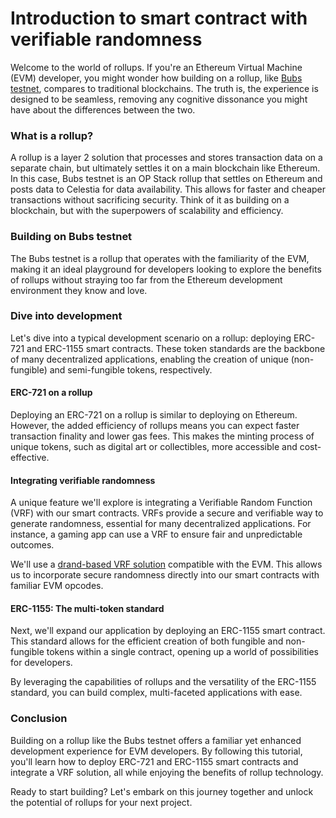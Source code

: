 # Introduction to smart contract with verifiable randomness

Welcome to the world of rollups. If you're an Ethereum Virtual Machine
(EVM) developer, you might wonder how building on a rollup, like
[Bubs testnet](https://bubstestnet.com), compares to traditional blockchains.
The truth is, the experience is designed to be seamless, removing any
cognitive dissonance you might have about the differences between the two.

### What is a rollup?

A rollup is a layer 2 solution that processes and stores transaction data on a
separate chain, but ultimately settles it on a main blockchain like Ethereum.
In this case, Bubs testnet is an OP Stack rollup that settles on Ethereum and
posts data to Celestia for data availability.
This allows for faster and cheaper transactions without sacrificing security.
Think of it as building on a blockchain, but with the superpowers of
scalability and efficiency.

### Building on Bubs testnet

The Bubs testnet is a rollup that operates with the familiarity of the EVM,
making it an ideal playground for developers looking to explore the benefits
of rollups without straying too far from the Ethereum development environment
they know and love.

### Dive into development

Let's dive into a typical development scenario on a rollup: deploying ERC-721
and ERC-1155 smart contracts. These token standards are the backbone of many
decentralized applications, enabling the creation of unique (non-fungible)
and semi-fungible tokens, respectively.

#### ERC-721 on a rollup

Deploying an ERC-721 on a rollup is similar to deploying on Ethereum. However,
the added efficiency of rollups means you can expect faster transaction finality
and lower gas fees. This makes the minting process of unique tokens, such as
digital art or collectibles, more accessible and cost-effective.

#### Integrating verifiable randomness

A unique feature we'll explore is integrating a Verifiable Random Function (VRF)
with our smart contracts. VRFs provide a secure and verifiable way to generate
randomness, essential for many decentralized applications. For instance, a
gaming app can use a VRF to ensure fair and unpredictable outcomes.

We'll use a [drand-based VRF solution](https://chain.link/education-hub/verifiable-random-function-vrf)
compatible with the EVM. This allows us to incorporate secure randomness directly
into our smart contracts with familiar EVM opcodes.

#### ERC-1155: The multi-token standard

Next, we'll expand our application by deploying an ERC-1155 smart contract.
This standard allows for the efficient creation of both fungible and
non-fungible tokens within a single contract, opening up a world of
possibilities for developers.

By leveraging the capabilities of rollups and the versatility of the ERC-1155
standard, you can build complex, multi-faceted applications with ease.

### Conclusion

Building on a rollup like the Bubs testnet offers a familiar yet enhanced
development experience for EVM developers. By following this tutorial,
you'll learn how to deploy ERC-721 and ERC-1155 smart contracts and integrate a
VRF solution, all while enjoying the benefits of rollup technology.

Ready to start building? Let's embark on this journey together and unlock
the potential of rollups for your next project.
